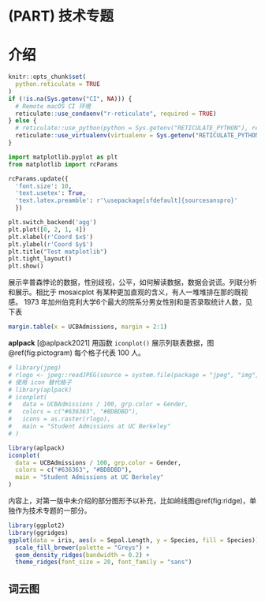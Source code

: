 # (PART) 技术专题 {-}

# 介绍 {#part-technology .unnumbered}
\chaptermark{介绍}

```r
knitr::opts_chunk$set(
  python.reticulate = TRUE
)
if (!is.na(Sys.getenv("CI", NA))) {
  # Remote macOS CI 环境
  reticulate::use_condaenv("r-reticulate", required = TRUE)
} else {
  # reticulate::use_python(python = Sys.getenv("RETICULATE_PYTHON"), required = TRUE)
  reticulate::use_virtualenv(virtualenv = Sys.getenv("RETICULATE_PYTHON_ENV"), required = TRUE)
}
```

<!-- 
https://simplystatistics.org/2016/02/11/why-i-dont-use-ggplot2/
http://motioninsocial.com/tufte/

https://stackoverflow.com/questions/27934840/reproducing-the-style-of-a-histogram-plot-in-r
https://stackoverflow.com/questions/3932038/plot-a-legend-outside-of-the-plotting-area-in-base-graphics/49501243#49501243
http://karolis.koncevicius.lt/posts/lesser_known_r_features/

https://github.com/karoliskoncevicius/basetheme
-->


```python
import matplotlib.pyplot as plt
from matplotlib import rcParams

rcParams.update({
  'font.size': 10, 
  'text.usetex': True,
  'text.latex.preamble': r'\usepackage[sfdefault]{sourcesanspro}'
  })

plt.switch_backend('agg')
plt.plot([0, 2, 1, 4])
plt.xlabel(r'Coord $x$')
plt.ylabel(r'Coord $y$')
plt.title("Test matplotlib")
plt.tight_layout()
plt.show()
```


展示辛普森悖论的数据，性别歧视，公平，如何解读数据，数据会说谎。列联分析和展示。相比于 mosaicplot 有某种更加直观的含义，有人一堆堆排在那的既视感。
1973 年加州伯克利大学6个最大的院系分男女性别和是否录取统计人数，见下表

```r
margin.table(x = UCBAdmissions, margin = 2:1)
```

**aplpack** [@aplpack2021] 用函数 `iconplot()` 展示列联表数据，图 \@ref(fig:pictogram) 每个格子代表 100 人。

```r
# library(jpeg)
# rlogo <- jpeg::readJPEG(source = system.file(package = "jpeg", "img", "Rlogo.jpg"))
# 使用 icon 替代格子
# library(aplpack)
# iconplot(
#   data = UCBAdmissions / 100, grp.color = Gender,
#   colors = c("#636363", "#BDBDBD"),
#   icons = as.raster(rlogo), 
#   main = "Student Admissions at UC Berkeley"
# )

library(aplpack)
iconplot(
  data = UCBAdmissions / 100, grp.color = Gender,
  colors = c("#636363", "#BDBDBD"),
  main = "Student Admissions at UC Berkeley"
)
```

内容上，对第一版中未介绍的部分图形予以补充，比如岭线图\@ref(fig:ridge)，单独作为技术专题的一部分。


```r
library(ggplot2)
library(ggridges)
ggplot(data = iris, aes(x = Sepal.Length, y = Species, fill = Species)) +
  scale_fill_brewer(palette = "Greys") +
  geom_density_ridges(bandwidth = 0.2) +
  theme_ridges(font_size = 20, font_family = "sans")
```



## 词云图 {#word-cloud}

<!-- 
tcltk 

## 地平线图 {#horizon-plot}

lattice 
[ggHoriPlot](https://github.com/rivasiker/ggHoriPlot)

用 RCurl/XML 抓取吴越的小说《当时已枉然》的豆瓣书评 <https://book.douban.com/subject/2119444/>，制作词云图描述大家讨论的内容。

豆瓣书评，获取词云图 https://github.com/leovan/leovan.me/blob/master/scripts/share/douban-utils.R 
-->
